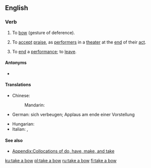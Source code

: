 ==English==

===Verb===
{{en-verb|takes a bow|taking a bow|took a bow|taken a bow}}

# To [[bow]] (gesture of deference).
# {{lb|en|idiomatic}} To [[accept]] [[praise]], as [[performer]]s in a [[theater]] at the [[end]] of their [[act]].
# {{lb|en|idiomatic}} To [[end]] a [[performance]]; to [[leave]].

====Antonyms====
* {{l|en|make one's bow}}

====Translations====
{{trans-top|to accept applause at the end of a performance}}
* Chinese:
*: Mandarin: {{t+|cmn|谢幕}}
* German: sich verbeugen; Applaus am ende einer Vorstellung {{t+|de|akzeptieren}}
{{trans-mid}}
* Hungarian: {{t+|hu|meghajol}}
* Italian: {{t|it|inchinarsi}}, {{t+|it|fare}} {{t+|it|un}} {{t+|it|inchino}}
{{trans-bottom}}

====See also====
* [[Appendix:Collocations of do, have, make, and take]]

[[ku:take a bow]]
[[pl:take a bow]]
[[ru:take a bow]]
[[fi:take a bow]]